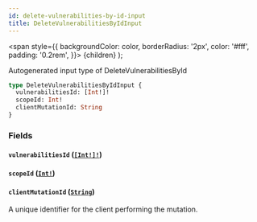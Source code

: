 ```yaml
---
id: delete-vulnerabilities-by-id-input
title: DeleteVulnerabilitiesByIdInput
---
```


<span
style={{
      backgroundColor: color,
      borderRadius: '2px',
      color: '#fff',
      padding: '0.2rem',
    }}>
{children}
</span>
);

Autogenerated input type of DeleteVulnerabilitiesById

```graphql
type DeleteVulnerabilitiesByIdInput {
  vulnerabilitiesId: [Int!]!
  scopeId: Int!
  clientMutationId: String
}
```

### Fields

#### `vulnerabilitiesId` ([`[Int!]!`](/api/scalars/int))

#### `scopeId` ([`Int!`](/api/scalars/int))

#### `clientMutationId` ([`String`](/api/scalars/string))

A unique identifier for the client performing the mutation.
